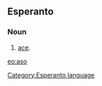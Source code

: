 ==Esperanto==
===Noun===
# [[ace]].

[[eo:aso]]
[[Category:Esperanto language]]
{{Universala Vortaro}}